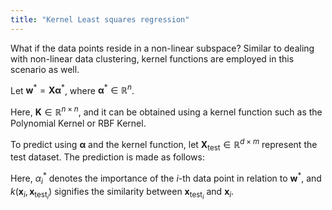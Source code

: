 ```yaml
---
title: "Kernel Least squares regression"
---
```


What if the data points reside in a non-linear subspace? Similar to dealing with non-linear data clustering, kernel functions are employed in this scenario as well.

Let $\mathbf{w}^* = \mathbf{X}\boldsymbol{\alpha}^*$, where $\boldsymbol{\alpha}^* \in \mathbb{R}^n$.
\begin{align*}
\mathbf{X}\boldsymbol{\alpha}^* &= \mathbf{w}^* \\
\therefore \mathbf{X}\boldsymbol{\alpha}^* &= (\mathbf{X}\mathbf{X}^T)^+\mathbf{X}\mathbf{y} \\
(\mathbf{X}\mathbf{X}^T)\mathbf{X}\boldsymbol{\alpha}^* &= (\mathbf{X}\mathbf{X}^T)(\mathbf{X}\mathbf{X}^T)^+\mathbf{X}\mathbf{y} \\
(\mathbf{X}\mathbf{X}^T)\mathbf{X}\boldsymbol{\alpha}^* &= \mathbf{X}\mathbf{y} \\
\mathbf{X}^T(\mathbf{X}\mathbf{X}^T)\mathbf{X}\boldsymbol{\alpha}^* &= \mathbf{X}^T\mathbf{X}\mathbf{y} \\
(\mathbf{X}^T\mathbf{X})^2\boldsymbol{\alpha}^* &= \mathbf{X}^T\mathbf{X}\mathbf{y} \\
\mathbf{K}^2\boldsymbol{\alpha}^* &= \mathbf{K}\mathbf{y} \\
\therefore \boldsymbol{\alpha}^* &= \mathbf{K}^{-1}\mathbf{y}
\end{align*}

Here, $\mathbf{K} \in \mathbb{R}^{n \times n}$, and it can be obtained using a kernel function such as the Polynomial Kernel or RBF Kernel.

To predict using $\boldsymbol{\alpha}$ and the kernel function, let $\mathbf{X}_{\text{test}} \in \mathbb{R}^{d \times m}$ represent the test dataset. The prediction is made as follows:

\begin{align*}
\mathbf{w}^*\phi(\mathbf{X}_{\text{test}}) &= \sum_{i=1}^n \alpha_i^* k(\mathbf{x}_i, \mathbf{x}_{\text{test}_i})
\end{align*}

Here, $\alpha_i^*$ denotes the importance of the $i$-th data point in relation to $\mathbf{w}^*$, and $k(\mathbf{x}_i, \mathbf{x}_{\text{test}_i})$ signifies the similarity between $\mathbf{x}_{\text{test}_i}$ and $\mathbf{x}_i$.

